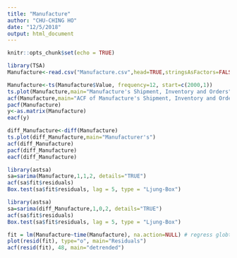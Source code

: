 ```yaml
---
title: "Manufacture"
author: "CHU-CHING HO"
date: "12/5/2018"
output: html_document
---
```


```r
knitr::opts_chunk$set(echo = TRUE)
```

```r
library(TSA)
Manufacture<-read.csv("Manufacture.csv",head=TRUE,stringsAsFactors=FALSE)

Manufacture<-ts(Manufacture$Value, frequency=12, start=c(2000,1))
ts.plot(Manufacture,main="Manufacture's Shipment, Inventory and Orders")
acf(Manufacture,main="ACF of Manufacture's Shipment, Inventory and Orders")
pacf(Manufacture)
y<-as.matrix(Manufacture)
eacf(y)
```

```r
diff_Manufacture<-diff(Manufacture)
ts.plot(diff_Manufacture,main="Manufacturer's")
acf(diff_Manufacture)
pacf(diff_Manufacture)
eacf(diff_Manufacture)
```
```r
library(astsa)
sa=sarima(Manufacture,1,1,2, details="TRUE")
acf(sa$fit$residuals)
Box.test(sa$fit$residuals, lag = 5, type = "Ljung-Box")
```

```r
library(astsa)
sa=sarima(diff_Manufacture,1,0,2, details="TRUE")
acf(sa$fit$residuals)
Box.test(sa$fit$residuals, lag = 5, type = "Ljung-Box")
```

```r
fit = lm(Manufacture~time(Manufacture), na.action=NULL) # regress globtemp on time
plot(resid(fit), type="o", main="Residuals")
acf(resid(fit), 48, main="detrended")

```